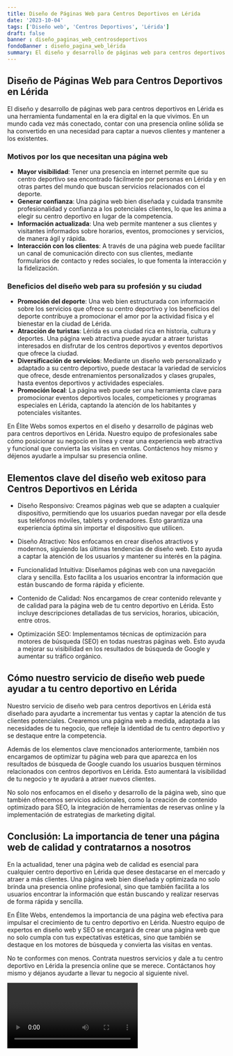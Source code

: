 ```yaml
---
title: Diseño de Páginas Web para Centros Deportivos en Lérida
date: '2023-10-04'
tags: ['Diseño web', 'Centros Deportivos', 'Lérida']
draft: false
banner : diseño_paginas_web_centrosdeportivos
fondoBanner : diseño_pagina_web_lérida
summary: El diseño y desarrollo de páginas web para centros deportivos en Lérida es una herramienta fundamental en la era digital en la que vivimos. En un mundo cada vez más conectado, contar con una presencia online sólida se ha convertido en una necesidad para captar a nuevos clientes y mantener a los existentes.
---
```


## Diseño de Páginas Web para Centros Deportivos en Lérida

El diseño y desarrollo de páginas web para centros deportivos en Lérida es una herramienta fundamental en la era digital en la que vivimos. En un mundo cada vez más conectado, contar con una presencia online sólida se ha convertido en una necesidad para captar a nuevos clientes y mantener a los existentes.

### Motivos por los que necesitan una página web

- **Mayor visibilidad**: Tener una presencia en internet permite que su centro deportivo sea encontrado fácilmente por personas en Lérida y en otras partes del mundo que buscan servicios relacionados con el deporte.
- **Generar confianza**: Una página web bien diseñada y cuidada transmite profesionalidad y confianza a los potenciales clientes, lo que les anima a elegir su centro deportivo en lugar de la competencia.
- **Información actualizada**: Una web permite mantener a sus clientes y visitantes informados sobre horarios, eventos, promociones y servicios, de manera ágil y rápida.
- **Interacción con los clientes**: A través de una página web puede facilitar un canal de comunicación directo con sus clientes, mediante formularios de contacto y redes sociales, lo que fomenta la interacción y la fidelización.

### Beneficios del diseño web para su profesión y su ciudad

- **Promoción del deporte**: Una web bien estructurada con información sobre los servicios que ofrece su centro deportivo y los beneficios del deporte contribuye a promocionar el amor por la actividad física y el bienestar en la ciudad de Lérida.
- **Atracción de turistas**: Lérida es una ciudad rica en historia, cultura y deportes. Una página web atractiva puede ayudar a atraer turistas interesados en disfrutar de los centros deportivos y eventos deportivos que ofrece la ciudad.
- **Diversificación de servicios**: Mediante un diseño web personalizado y adaptado a su centro deportivo, puede destacar la variedad de servicios que ofrece, desde entrenamientos personalizados y clases grupales, hasta eventos deportivos y actividades especiales.
- **Promoción local**: La página web puede ser una herramienta clave para promocionar eventos deportivos locales, competiciones y programas especiales en Lérida, captando la atención de los habitantes y potenciales visitantes.

En Élite Webs somos expertos en el diseño y desarrollo de páginas web para centros deportivos en Lérida. Nuestro equipo de profesionales sabe cómo posicionar su negocio en línea y crear una experiencia web atractiva y funcional que convierta las visitas en ventas. Contáctenos hoy mismo y déjenos ayudarle a impulsar su presencia online.

<GifSeo />

<Cta />

## Elementos clave del diseño web exitoso para Centros Deportivos en Lérida

- Diseño Responsivo: Creamos páginas web que se adapten a cualquier dispositivo, permitiendo que los usuarios puedan navegar por ella desde sus teléfonos móviles, tablets y ordenadores. Esto garantiza una experiencia óptima sin importar el dispositivo que utilicen.

- Diseño Atractivo: Nos enfocamos en crear diseños atractivos y modernos, siguiendo las últimas tendencias de diseño web. Esto ayuda a captar la atención de los usuarios y mantener su interés en la página.

- Funcionalidad Intuitiva: Diseñamos páginas web con una navegación clara y sencilla. Esto facilita a los usuarios encontrar la información que están buscando de forma rápida y eficiente.

- Contenido de Calidad: Nos encargamos de crear contenido relevante y de calidad para la página web de tu centro deportivo en Lérida. Esto incluye descripciones detalladas de tus servicios, horarios, ubicación, entre otros.

- Optimización SEO: Implementamos técnicas de optimización para motores de búsqueda (SEO) en todas nuestras páginas web. Esto ayuda a mejorar su visibilidad en los resultados de búsqueda de Google y aumentar su tráfico orgánico.

## Cómo nuestro servicio de diseño web puede ayudar a tu centro deportivo en Lérida

Nuestro servicio de diseño web para centros deportivos en Lérida está diseñado para ayudarte a incrementar tus ventas y captar la atención de tus clientes potenciales. Crearemos una página web a medida, adaptada a las necesidades de tu negocio, que refleje la identidad de tu centro deportivo y se destaque entre la competencia.

Además de los elementos clave mencionados anteriormente, también nos encargamos de optimizar tu página web para que aparezca en los resultados de búsqueda de Google cuando los usuarios busquen términos relacionados con centros deportivos en Lérida. Esto aumentará la visibilidad de tu negocio y te ayudará a atraer nuevos clientes.

No solo nos enfocamos en el diseño y desarrollo de la página web, sino que también ofrecemos servicios adicionales, como la creación de contenido optimizado para SEO, la integración de herramientas de reservas online y la implementación de estrategias de marketing digital.

## Conclusión: La importancia de tener una página web de calidad y contratarnos a nosotros

En la actualidad, tener una página web de calidad es esencial para cualquier centro deportivo en Lérida que desee destacarse en el mercado y atraer a más clientes. Una página web bien diseñada y optimizada no solo brinda una presencia online profesional, sino que también facilita a los usuarios encontrar la información que están buscando y realizar reservas de forma rápida y sencilla.

En Élite Webs, entendemos la importancia de una página web efectiva para impulsar el crecimiento de tu centro deportivo en Lérida. Nuestro equipo de expertos en diseño web y SEO se encargará de crear una página web que no solo cumpla con tus expectativas estéticas, sino que también se destaque en los motores de búsqueda y convierta las visitas en ventas.

No te conformes con menos. Contrata nuestros servicios y dale a tu centro deportivo en Lérida la presencia online que se merece. Contáctanos hoy mismo y déjanos ayudarte a llevar tu negocio al siguiente nivel.

<Video />

<CtaBot job='Centros Deportivos' city='Lérida'/>

<Gmaps query='Lérida+españa+maps' />